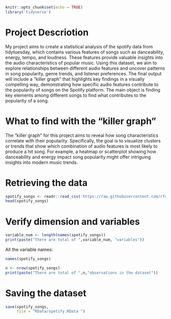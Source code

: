 
```r
knitr::opts_chunk$set(echo = TRUE)
library('tidyverse')
```
# Project Descriotion
My project aims to create a statistical analysis of the spotify data from tidytuesday, which contains various features 
of songs such as danceability, energy, tempo, and loudness.
These features provide valuable insights into the audio characteristics of popular music. Using this dataset, we aim to explore 
relationships between different audio features and uncover patterns in song popularity, 
genre trends, and listener preferences. The final output will include a "killer graph" that highlights key findings in a visually 
compelling way, demonstrating how specific audio features contribute to the popularity of songs on the Spotify platform.
The main object is finding key elements among different songs to find what contributes to the popularity of a song.

# What to find with the "killer graph"
The "killer graph" for this project aims to reveal how song characteristics correlate with their popularity. 
Specifically, the goal is to visualize clusters or trends that show which combination of audio 
features is most likely to produce a hit song.
For example, a heatmap or scatterplot showing how danceability and energy impact song popularity might offer intriguing 
insights into modern music trends.

# Retrieving the data

```r
spotify_songs <- readr::read_csv('https://raw.githubusercontent.com/rfordatascience/tidytuesday/master/data/2020/2020-01-21/spotify_songs.csv')
head(spotify_songs)
```

# Verify dimension and variables

```r
variable_num <- length(names(spotify_songs))
print(paste("There are total of ",variable_num, "variables"))
```

All the variable names:

```r
names(spotify_songs)
```


```r
n <- nrow(spotify_songs)
print(paste("There are total of ",n,"observations in the dataset"))
```



# Saving the dataset

```r
save(spotify_songs, 
     file = "RData/spotify.RData ")
```





